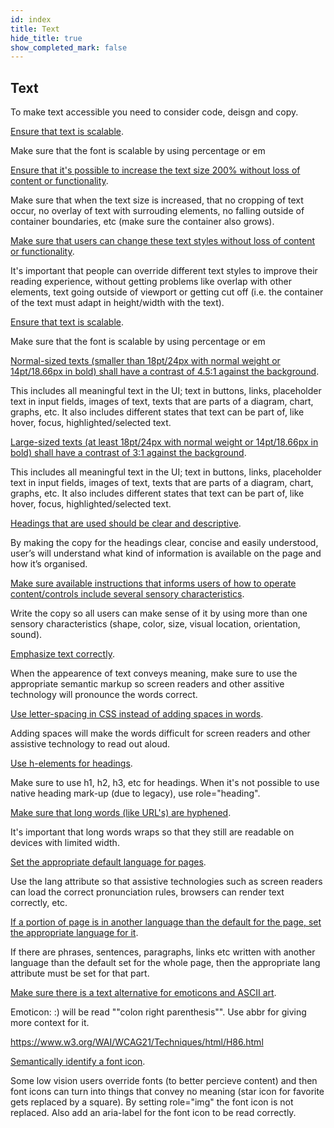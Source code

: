 ```yaml
---
id: index
title: Text
hide_title: true
show_completed_mark: false
---
```



<Card icon="🖋">

## Text

To make text accessible you need to consider code, deisgn and copy. 

</Card>

<CategoryItem id="scalable-text">

[Ensure that text is scalable](scalable-text.md).

Make sure that the font is scalable by using percentage or em

</CategoryItem>

<CategoryItem id="increased-text-size">

[Ensure that it's possible to increase the text size 200% without loss of content or functionality](increased-text-size.md).

Make sure that when the text size is increased, that no cropping of text occur, no overlay of text with surrouding elements, no falling outside of container boundaries, etc (make sure the container also grows).

</CategoryItem>

<CategoryItem id="text-styles">

[Make sure that users can change these text styles without loss of content or functionality](text-styles.md).

It's important that people can override different text styles to improve their reading experience, without getting problems like overlap with other elements, text going outside of viewport or getting cut off (i.e. the container of the text must adapt in height/width with the text).

</CategoryItem>

<CategoryItem id="scalable-text">

[Ensure that text is scalable](scalable-text.md).

Make sure that the font is scalable by using percentage or em

</CategoryItem>

<CategoryItem id="text-contrast">

[Normal-sized texts (smaller than 18pt/24px with normal weight or 14pt/18.66px in bold) shall have a contrast of 4.5:1 against the background](text-contrast.md).

This includes all meaningful text in the UI; text in buttons, links, placeholder text in input fields, images of text, texts that are parts of a diagram, chart, graphs, etc. It also includes different states that text can be part of, like hover, focus, highlighted/selected text.

</CategoryItem>

<CategoryItem id="large-text-contrast">

[Large-sized texts (at least 18pt/24px with normal weight or 14pt/18.66px in bold) shall have a contrast of 3:1 against the background](large-text-contrast.md).

This includes all meaningful text in the UI; text in buttons, links, placeholder text in input fields, images of text, texts that are parts of a diagram, chart, graphs, etc. It also includes different states that text can be part of, like hover, focus, highlighted/selected text.

</CategoryItem>

<CategoryItem id="clear-headings">

[Headings that are used should be clear and descriptive](clear-headings.md).

By making the copy for the headings clear, concise and easily understood, user’s will understand what kind of information is available on the page and how it’s organised.

</CategoryItem>

<CategoryItem id="descriptive-instructions">

[Make sure available instructions that informs users of how to operate content/controls include several sensory characteristics](descriptive-instructions.md).

Write the copy so all users can make sense of it by using more than one sensory characteristics (shape, color, size, visual location, orientation, sound).

</CategoryItem>

<CategoryItem id="emphasize-text">

[Emphasize text correctly](emphasize-text.md).

When the appearence of text conveys meaning, make sure to use the appropriate semantic markup so screen readers and other assitive technology will pronounce the words correct.

</CategoryItem>

<CategoryItem id="letter-spacing">

[Use letter-spacing in CSS instead of adding spaces in words](letter-spacing.md).

Adding spaces will make the words difficult for screen readers and other assistive technology to read out aloud. 

</CategoryItem>

<CategoryItem id="heading-elements">

[Use h-elements for headings](heading-elements.md).

Make sure to use h1, h2, h3, etc for headings. When it's not possible to use native heading mark-up (due to legacy), use role="heading".

</CategoryItem>

<CategoryItem id="hyphenation">

[Make sure that long words (like URL's) are hyphened](hyphenation.md).

It's important that long words wraps so that they still are readable on devices with limited width.

</CategoryItem>

<CategoryItem id="default-language">

[Set the appropriate default language for pages](default-language.md).

Use the lang attribute so that assistive technologies such as screen readers can load the correct pronunciation rules, browsers can render text correctly, etc.

</CategoryItem>

<CategoryItem id="other-languages">

[If a portion of page is in another language than the default for the page, set the appropriate language for it](other-languages.md).

If there are phrases, sentences, paragraphs, links etc written with another language than the default set for the whole page, then the appropriate lang attribute must be set for that part. 

</CategoryItem>

<CategoryItem id="emoticons">

[Make sure there is a text alternative for emoticons and ASCII art](emoticons.md).

Emoticon: :) will be read ""colon right parenthesis"". Use abbr for giving more context for it.

https://www.w3.org/WAI/WCAG21/Techniques/html/H86.html

</CategoryItem>

<CategoryItem id="identify-font-icons">

[Semantically identify a font icon](identify-font-icons.md).

Some low vision users override fonts (to better percieve content) and then font icons can turn into things that convey no meaning (star icon for favorite gets replaced by a square). By setting role="img" the font icon is not replaced. Also add an aria-label for the font icon to be read correctly.

</CategoryItem>
